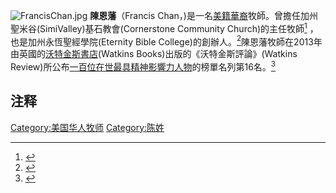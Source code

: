 {{NoteTA

|F=zh:聖米谷; zh-hans:聖米谷; zh-tw:聖米谷; zh-hk:聖米谷;

|1=zh:聖米谷; zh-hans:聖米谷; zh-tw:聖米谷; zh-hk:聖米谷;

}}
[[File:FrancisChan.jpg|thumb]]
'''陳恩藩'''（Francis Chan，{{bd|1967年|8月31日}})是一名[[美籍華裔|美籍華裔]]牧師。曾擔任加州聖米谷(SimiValley)基石教會(Cornerstone Community Church)的主任牧師<ref name=jama20070327>{{cite web |url=http://www.jamaglobal.com/wp/interview-with-francis-chan/ |title=Interview with Francis Chan |publisher=Jesus Awakening Movement for America/All Nations |date=Mar 27, 2007 |deadurl=yes |archiveurl=https://web.archive.org/web/20120220070024/http://www.jamaglobal.com/wp/interview-with-francis-chan/ |archivedate=2012-02-20 }}</ref> ，也是加州永恆聖經學院(Eternity Bible College)的創辦人。<ref>{{cite web |first=Francis |last=Chan |date= |title=about EBC: a message from our founder |url=http://www.eternitybiblecollege.com/about/message.html |publisher=Eternity Bible College |deadurl=yes |archiveurl=https://web.archive.org/web/20090301060902/http://www.eternitybiblecollege.com/about/message.html |archivedate=2009-03-01 }}</ref>陳恩藩牧師在2013年由英國的[[沃特金斯書店|沃特金斯書店]](Watkins Books)出版的《沃特金斯評論》(Watkins Review)所公布[[世界百大精神人物|一百位在世最具精神影響力人物]]的榜單名列第16名。<ref>{{Cite web |url=http://www.watkinsbooks.com/review/watkins-spiritual-100-list-2013 |title=Watkins' Spiritual 100 List for 2013 |access-date=2013-12-23 |archive-url=https://web.archive.org/web/20140105052003/http://www.watkinsbooks.com/review/watkins-spiritual-100-list-2013 |archive-date=2014-01-05 |dead-url=yes }}</ref>

==注释==
{{Reflist|2}}

[[Category:美国华人牧师|Category:美国华人牧师]]
[[Category:陈姓|Category:陈姓]]